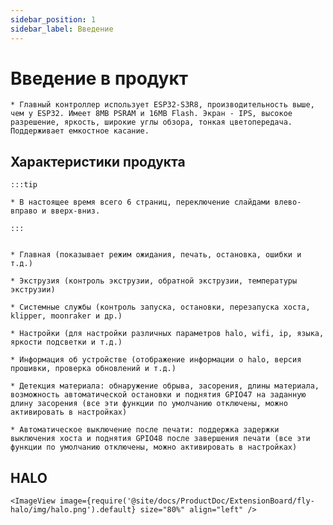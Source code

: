 ```yaml
---
sidebar_position: 1
sidebar_label: Введение
---
```




# Введение в продукт

    * Главный контроллер использует ESP32-S3R8, производительность выше, чем у ESP32. Имеет 8MB PSRAM и 16MB Flash. Экран - IPS, высокое разрешение, яркость, широкие углы обзора, тонкая цветопередача. Поддерживает емкостное касание.

## Характеристики продукта

    :::tip

    * В настоящее время всего 6 страниц, переключение слайдами влево-вправо и вверх-вниз.

    :::


    * Главная (показывает режим ожидания, печать, остановка, ошибки и т.д.)

    * Экструзия (контроль экструзии, обратной экструзии, температуры экструзии)

    * Системные службы (контроль запуска, остановки, перезапуска хоста, klipper, moonraker и др.)

    * Настройки (для настройки различных параметров halo, wifi, ip, языка, яркости подсветки и т.д.)

    * Информация об устройстве (отображение информации о halo, версия прошивки, проверка обновлений и т.д.)

    * Детекция материала: обнаружение обрыва, засорения, длины материала, возможность автоматической остановки и поднятия GPIO47 на заданную длину засорения (все эти функции по умолчанию отключены, можно активировать в настройках)

    * Автоматическое выключение после печати: поддержка задержки выключения хоста и поднятия GPIO48 после завершения печати (все эти функции по умолчанию отключены, можно активировать в настройках)

## HALO

    <ImageView image={require('@site/docs/ProductDoc/ExtensionBoard/fly-halo/img/halo.png').default} size="80%" align="left" />